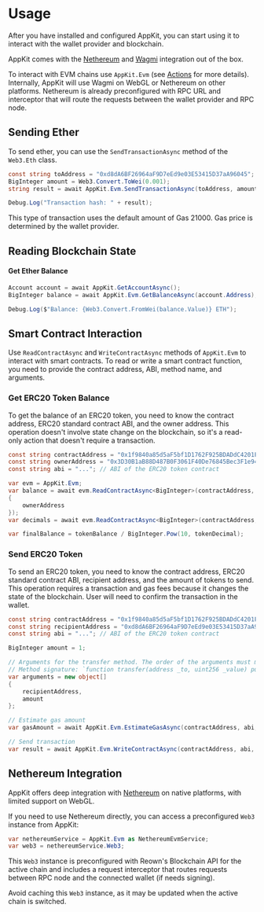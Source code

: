 # Usage

After you have installed and configured AppKit,
you can start using it to interact with the wallet provider and blockchain.

AppKit comes with the [Nethereum](https://nethereum.com/) and [Wagmi](https://wagmi.sh/) integration out of the box.

To interact with EVM chains use `AppKit.Evm` (see [Actions](/appkit/unity/core/actions#evm-actions) for more details). Internally, AppKit will use Wagmi on WebGL or Nethereum on other platforms.
Nethereum is already preconfigured with RPC URL and interceptor that will route the requests between the wallet provider and RPC node.

## Sending Ether

To send ether, you can use the `SendTransactionAsync` method of the `Web3.Eth` class.

```csharp
const string toAddress = "0xd8dA6BF26964aF9D7eEd9e03E53415D37aA96045";
BigInteger amount = Web3.Convert.ToWei(0.001);
string result = await AppKit.Evm.SendTransactionAsync(toAddress, amount);

Debug.Log("Transaction hash: " + result);
```

This type of transaction uses the default amount of Gas 21000. Gas price is determined by the wallet provider.

## Reading Blockchain State

#### Get Ether Balance

```csharp
Account account = await AppKit.GetAccountAsync();
BigInteger balance = await AppKit.Evm.GetBalanceAsync(account.Address);

Debug.Log($"Balance: {Web3.Convert.FromWei(balance.Value)} ETH");
```

## Smart Contract Interaction

Use `ReadContractAsync` and `WriteContractAsync` methods of `AppKit.Evm` to interact with smart contracts.
To read or write a smart contract function, you need to provide the contract address, ABI, method name, and arguments.

### Get ERC20 Token Balance

To get the balance of an ERC20 token, you need to know the contract address, ERC20 standard contract ABI, and the owner address.
This operation doesn't involve state change on the blockchain, so it's a read-only action that doesn't require a transaction.

```csharp
const string contractAddress = "0x1f9840a85d5aF5bf1D1762F925BDADdC4201F984";
const string ownerAddress = "0x3D30B1aB88D487B0F3061F40De76845Bec3F1e94";
const string abi = "..."; // ABI of the ERC20 token contract

var evm = AppKit.Evm;
var balance = await evm.ReadContractAsync<BigInteger>(contractAddress, abi, "balanceOf", new object[]
{
    ownerAddress
});
var decimals = await evm.ReadContractAsync<BigInteger>(contractAddress, abi, "decimals");

var finalBalance = tokenBalance / BigInteger.Pow(10, tokenDecimal);
```

### Send ERC20 Token

To send an ERC20 token, you need to know the contract address, ERC20 standard contract ABI, recipient address, and the amount of tokens to send.
This operation requires a transaction and gas fees because it changes the state of the blockchain. User will need to confirm the transaction in the wallet.

```csharp
const string contractAddress = "0x1f9840a85d5aF5bf1D1762F925BDADdC4201F984";
const string recipientAddress = "0xd8dA6BF26964aF9D7eEd9e03E53415D37aA96045";
const string abi = "..."; // ABI of the ERC20 token contract

BigInteger amount = 1;

// Arguments for the transfer method. The order of the arguments must match the order in the method signature.
// Method signature: `function transfer(address _to, uint256 _value) public returns (bool success)`
var arguments = new object[]
{
    recipientAddress,
    amount
};

// Estimate gas amount
var gasAmount = await AppKit.Evm.EstimateGasAsync(contractAddress, abi, "transfer", arguments: arguments);

// Send transaction
var result = await AppKit.Evm.WriteContractAsync(contractAddress, abi, "transfer", gasAmount, arguments);
```
## Nethereum Integration

AppKit offers deep integration with [Nethereum](https://nethereum.com/) on native platforms, with limited support on WebGL.

If you need to use Nethereum directly, you can access a preconfigured `Web3` instance from AppKit:

```csharp
var nethereumService = AppKit.Evm as NethereumEvmService;
var web3 = nethereumService.Web3;
```

This `Web3` instance is preconfigured with Reown's Blockchain API for the active chain and includes a request interceptor that routes requests between RPC node and the connected wallet (if needs signing).

Avoid caching this `Web3` instance, as it may be updated when the active chain is switched.
